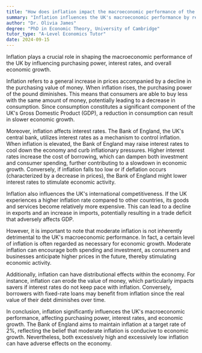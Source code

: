 ```yaml
---
title: "How does inflation impact the macroeconomic performance of the UK?"
summary: "Inflation influences the UK's macroeconomic performance by reducing purchasing power, altering interest rates, and affecting overall economic growth."
author: "Dr. Olivia James"
degree: "PhD in Economic Theory, University of Cambridge"
tutor_type: "A-Level Economics Tutor"
date: 2024-09-15
---
```


Inflation plays a crucial role in shaping the macroeconomic performance of the UK by influencing purchasing power, interest rates, and overall economic growth.

Inflation refers to a general increase in prices accompanied by a decline in the purchasing value of money. When inflation rises, the purchasing power of the pound diminishes. This means that consumers are able to buy less with the same amount of money, potentially leading to a decrease in consumption. Since consumption constitutes a significant component of the UK's Gross Domestic Product (GDP), a reduction in consumption can result in slower economic growth.

Moreover, inflation affects interest rates. The Bank of England, the UK's central bank, utilizes interest rates as a mechanism to control inflation. When inflation is elevated, the Bank of England may raise interest rates to cool down the economy and curb inflationary pressures. Higher interest rates increase the cost of borrowing, which can dampen both investment and consumer spending, further contributing to a slowdown in economic growth. Conversely, if inflation falls too low or if deflation occurs (characterized by a decrease in prices), the Bank of England might lower interest rates to stimulate economic activity.

Inflation also influences the UK's international competitiveness. If the UK experiences a higher inflation rate compared to other countries, its goods and services become relatively more expensive. This can lead to a decline in exports and an increase in imports, potentially resulting in a trade deficit that adversely affects GDP.

However, it is important to note that moderate inflation is not inherently detrimental to the UK's macroeconomic performance. In fact, a certain level of inflation is often regarded as necessary for economic growth. Moderate inflation can encourage both spending and investment, as consumers and businesses anticipate higher prices in the future, thereby stimulating economic activity.

Additionally, inflation can have distributional effects within the economy. For instance, inflation can erode the value of money, which particularly impacts savers if interest rates do not keep pace with inflation. Conversely, borrowers with fixed-rate loans may benefit from inflation since the real value of their debt diminishes over time.

In conclusion, inflation significantly influences the UK's macroeconomic performance, affecting purchasing power, interest rates, and economic growth. The Bank of England aims to maintain inflation at a target rate of $2\%$, reflecting the belief that moderate inflation is conducive to economic growth. Nevertheless, both excessively high and excessively low inflation can have adverse effects on the economy.
    